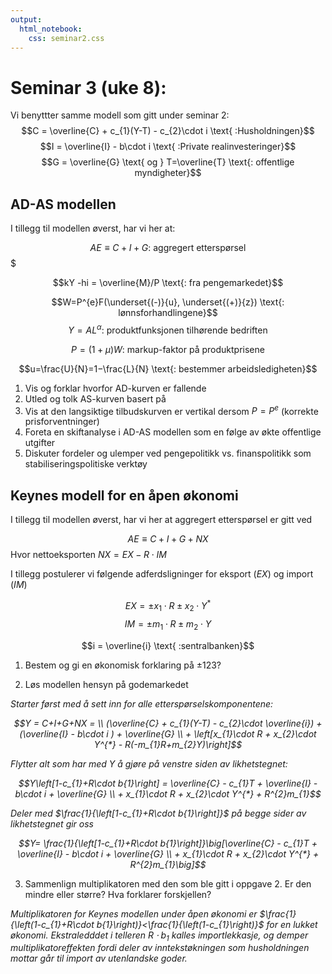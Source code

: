 ```yaml
---
output:
  html_notebook:
    css: seminar2.css
---
```


# Seminar 3 (uke 8):
Vi benyttter samme modell som gitt under seminar 2:
$$C = \overline{C} + c_{1}(Y-T) - c_{2}\cdot i \text{ :Husholdningen}$$
$$I = \overline{I} - b\cdot i \text{ :Private realinvesteringer}$$
$$G = \overline{G} \text{ og } T=\overline{T} \text{: offentlige myndigheter}$$ 

## AD-AS modellen
I tillegg til modellen øverst, har vi her at:

$$AE\equiv C+I+G \text{: aggregert etterspørsel}$$$

$$kY -hi = \overline{M}/P \text{: fra pengemarkedet}$$

$$W=P^{e}F(\underset{(-)}{u}, \underset{(+)}{z}) \text{: lønnsforhandlingene}$$
$$Y=AL^{\alpha}  \text{: produktfunksjonen tilhørende bedriften}$$

$$P=(1+μ)W  \text{: markup-faktor på produktprisene}$$

$$u=\frac{U}{N}=1−\frac{L}{N}  \text{: bestemmer arbeidsledigheten}$$



1. Vis og forklar hvorfor AD-kurven er fallende
1. Utled og tolk AS-kurven basert på 
1. Vis at den langsiktige tilbudskurven er vertikal dersom $P=P^{e}$ (korrekte prisforventninger)
1. Foreta en skiftanalyse i AD-AS modellen som en følge av økte offentlige utgifter
1. Diskuter fordeler og ulemper ved pengepolitikk vs. finanspolitikk som stabiliseringspolitiske verktøy

## Keynes modell for en åpen økonomi
I tillegg til modellen øverst, har vi her at aggregert etterspørsel er gitt ved

$$AE\equiv C+I+G+NX$$
Hvor nettoeksporten $NX = EX - R\cdot IM$

I tillegg postulerer vi følgende adferdsligninger for eksport ($EX$) og import ($IM$)


$$EX = \pm x_{1}\cdot R \pm x_{2}\cdot Y^{*} $$
$$IM= \pm m_{1}\cdot R \pm m_{2}\cdot Y$$

$$i = \overline{i} \text{ :sentralbanken}$$

1. Bestem og gi en økonomisk forklaring på
$\pm 123$?

2. Løs modellen hensyn på godemarkedet

*Starter først med å sett inn for alle etterspørselskomponentene:*

*$$Y = C+I+G+NX = \\
(\overline{C} + c_{1}(Y-T) - c_{2}\cdot \overline{i}) + (\overline{I} - b\cdot i ) + \overline{G} \\  + \left[x_{1}\cdot R + x_{2}\cdot Y^{*} - R(-m_{1}R+m_{2}Y)\right]$$*

*Flytter alt som har med Y å gjøre på venstre siden av likhetstegnet:*

*$$Y\left[1-c_{1}+R\cdot b{1}\right] = \overline{C} - c_{1}T + \overline{I} - b\cdot i + \overline{G} \\
+ x_{1}\cdot R + x_{2}\cdot Y^{*} + R^{2}m_{1}$$*

*Deler med $\frac{1}{\left[1-c_{1}+R\cdot b{1}\right]}$ på begge sider av likhetstegnet gir oss*

*$$Y= \frac{1}{\left[1-c_{1}+R\cdot b{1}\right]}\big[\overline{C} - c_{1}T + \overline{I} - b\cdot i + \overline{G} \\ + x_{1}\cdot R + x_{2}\cdot Y^{*} + R^{2}m_{1}\big]$$*

3. Sammenlign multiplikatoren med den som ble gitt i oppgave 2. Er den mindre eller større? Hva forklarer forskjellen?

*Multiplikatoren for Keynes modellen under åpen økonomi er $\frac{1}{\left(1-c_{1}+R\cdot b{1}\right)}<\frac{1}{\left(1-c_{1}\right)}$ for en lukket økonomi. Ekstraledddet i telleren $R\cdot b_{1}$ kalles importlekkasje, og demper multiplikatoreffekten fordi deler av inntekstøkningen som husholdningen mottar går til import av utenlandske goder.* 
